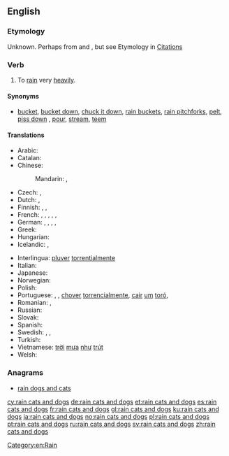 ==English==

===Etymology===
Unknown. Perhaps from {{etyl|grc|en}} {{term|κατά||lang=grc|tr=cata|against}} and {{term|δόξα||tr=doxa|lang=grc|opinion, expectation}}, but see Etymology in [[:Citations:rain cats and dogs#Etymology|Citations]]

===Verb===
{{en-verb|head=[[rain]] [[cat]]s and [[dog]]s|rains cats and dogs|raining cats and dogs|rained cats and dogs}}

# {{context|idiomatic|lang=en}} To [[rain]] very [[heavily]].

====Synonyms====
* {{sense|to rain very heavily}} [[bucket]], [[bucket down]], [[chuck it down]], [[rain buckets]], [[rain pitchforks]], [[pelt]], [[piss down]] {{qualifier|coarse slang}}, [[pour]], [[stream]], [[teem]]

====Translations====
{{trans-top|to rain very heavily}}
* Arabic: {{t|ar|إنها تمطر بغزارة|tr='innahaa tumTir bi-ghazaara|sc=Arab}}
* Catalan: {{t|ca|ploure a bots i barrals}}
* Chinese:
*: Mandarin: {{t|cmn|傾盆大雨|sc=Hani}},  {{t|cmn|倾盆大雨|tr=qīngpéndàyǔ|sc=Hani}}
* Czech: {{t|cs|lít jako z konve}}, {{t|cs|padat trakaře}}
* Dutch: {{t|nl|pijpenstelen regenen}}, {{t|nl|regenen dat het giet}}
* Finnish: {{t|fi|sataa kaatamalla}}, {{t|fi|sataa äkäisiä ämmiä äkeet selässä}}, {{t|fi|sataa kuin saavista kaataen}}
* French: {{t+|fr|pleuvoir des cordes}}, {{t+|fr|pleuvoir à verse}}, {{t+|fr|pleuvoir des hallebardes}}, {{t+|fr|pleuvoir comme vache qui pisse}}, {{qualifier|Québec}} {{t+|fr|pleuvoir à boire debout}}, {{qualifier|Belgium}} {{t+|fr|dracher}}
* German: {{t+|de|Bindfäden regnen}}, {{t+|de|in Strömen regnen}}, {{t|de|aus allen Kannen gießen}}, {{t|de|aus allen Kannen schütten}}, {{t+|de|wie aus Eimern schütten}}
* Greek: {{t|el|βρέχει με το τουλούμι}}
* Hungarian: {{t|hu|zuhog, mintha dézsából öntenék}}
* Icelandic: {{t|is|vera mígandi rigning}}, {{t|is|rigna eldi og brennisteini}}
{{trans-mid}}
* Interlingua: [[pluver]] [[torrentialmente]]
* Italian: {{t|it|piovere a catinelle}}
* Japanese: {{t|ja|土砂降りになる|tr=どしゃぶりになる, doshaburi-ni naru}}
* Norwegian: {{t+|no|høljeregne}}
* Polish: {{t|pl|leje jak z cebra}}
* Portuguese: {{qualifier|Portugal}} {{t+|pt|chover a cântaros}}, {{qualifier|Portugal}} {{t|pt|chover a potes}}, [[chover]] [[torrencialmente]], {{qualifier|Brazil}} [[cair]] [[um]] [[toró]], {{t|pt|chover canivetes}}
* Romanian: {{t|ro|a ploua cu găleata}}, {{t|ro|ploua cu găleata}}
* Russian: {{t|ru|лить как из ведра|tr=lit’ kak iz v'edrá}}
* Slovak: {{t|sk|liať ako z krhly}}
* Spanish: {{t+|es|llover a cántaros}}
* Swedish: {{t+|sv|ösregna}}, {{t+|sv|spöregna}}, {{t|sv|stå som spön i backen}}
* Turkish: {{t|tr|bardaktan boşalırcasına yağmak}}
* Vietnamese: [[trời]] [[mưa]] [[như]] [[trút]]
* Welsh: {{t+|cy|bwrw hen wragedd â ffyn}}
{{trans-bottom}}

===Anagrams===
* [[rain dogs and cats#English|rain dogs and cats]]

[[Category:en:Rain]]

[[cy:rain cats and dogs]]
[[de:rain cats and dogs]]
[[et:rain cats and dogs]]
[[es:rain cats and dogs]]
[[fr:rain cats and dogs]]
[[gl:rain cats and dogs]]
[[ku:rain cats and dogs]]
[[ja:rain cats and dogs]]
[[no:rain cats and dogs]]
[[pl:rain cats and dogs]]
[[pt:rain cats and dogs]]
[[ru:rain cats and dogs]]
[[sv:rain cats and dogs]]
[[zh:rain cats and dogs]]